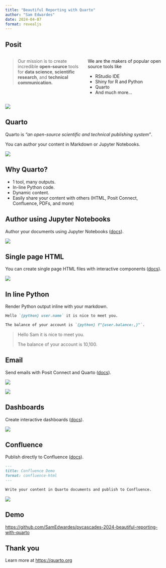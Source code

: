 ```yaml
---
title: "Beautiful Reporting with Quarto"
author: "Sam Edwardes"
date: 2024-04-07
format: revealjs
---
```


## Posit

:::: {.columns}

::: {.column width="50%"}
> Our mission is to create incredible **open-source** tools for **data science**, **scientific research**, and **technical communication.**
:::

::: {.column width="50%"}
We are the makers of popular open source tools like

- RStudio IDE
- Shiny for R and Python
- Quarto
- And much more...
:::

::::

![](imgs/posit-logo.png)

## Quarto

Quarto is *"an open-source scientific and technical publishing system"*.

You can author your content in Markdown or Jupyter Notebooks.

![](imgs/quarto-logo.png)

## Why Quarto?

- 1 tool, many outputs.
- In-line Python code.
- Dynamic content.
- Easily share your content with others (HTML, Posit Connect, Confluence, PDFs, and more)

## Author using Jupyter Notebooks

Author your documents using Jupyter Notebooks ([docs](https://quarto.org/docs/computations/python.html#jupyter-lab)).

![](imgs/author-using-jupy.png)

## Single page HTML

You can create single page HTML files with interactive components ([docs](https://quarto.org/docs/output-formats/html-basics.html)).

![](imgs/single-page-html.png)

## In line Python

Render Python output inline with your markdown.

```markdown
Hello `{python} user.name` it is nice to meet you.

The balance of your account is `{python} f"{user.balance:,}"`.
```

> Hello Sam it is nice to meet you.
>
> The balance of your account is 10,100.

## Email

Send emails with Posit Connect and Quarto ([docs](https://quarto.org/docs/prerelease/1.4/email.html)).

![](imgs/email.png)

![](imgs/email-code.png)

## Dashboards

Create interactive dashboards ([docs](https://quarto.org/docs/dashboards/)).

![](imgs/dashboards.png)

## Confluence

Publish directly to Confluence ([docs](https://quarto.org/docs/publishing/confluence.html)).

```markdown
---
title: Confluence Demo
format: confluence-html
---

Write your content in Quarto documents and publish to Confluence.
```

![](imgs/confluence.png)


## Demo

<https://github.com/SamEdwardes/pycascades-2024-beautiful-reporting-with-quarto>

## Thank you

Learn more at <https://quarto.org>
